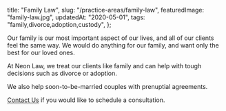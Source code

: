   title: "Family Law",
  slug: "/practice-areas/family-law",
  featuredImage: "family-law.jpg",
  updatedAt: "2020-05-01",
  tags: "family,divorce,adoption,custody",
};

Our family is our most important aspect of our lives, and all of our clients
feel the same way. We would do anything for our family, and want only the
best for our loved ones.

At Neon Law, we treat our clients like family and can help with tough
decisions such as divorce or adoption.

We also help soon-to-be-married couples with prenuptial agreements.

[Contact Us](/contact) if you would like to schedule a consultation.
